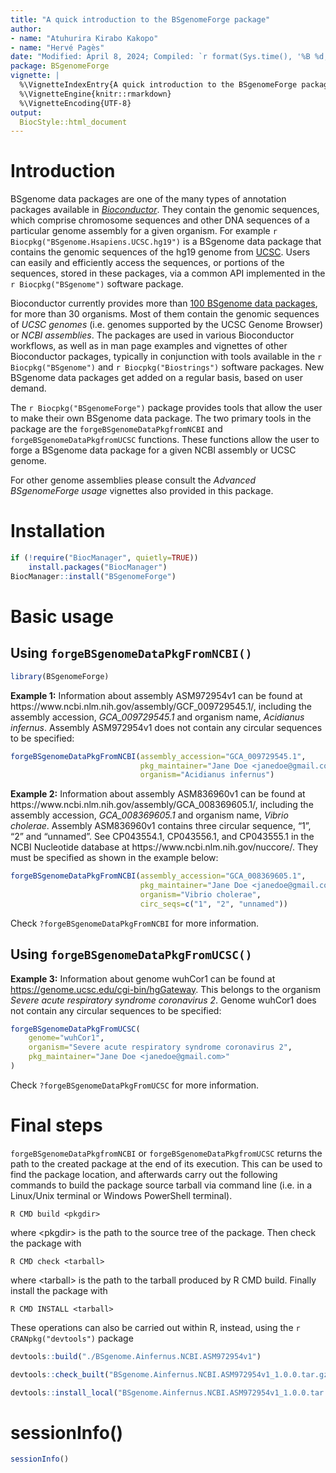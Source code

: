 ```yaml
---
title: "A quick introduction to the BSgenomeForge package"
author:
- name: "Atuhurira Kirabo Kakopo"
- name: "Hervé Pagès"
date: "Modified: April 8, 2024; Compiled: `r format(Sys.time(), '%B %d, %Y')`"
package: BSgenomeForge
vignette: |
  %\VignetteIndexEntry{A quick introduction to the BSgenomeForge package}
  %\VignetteEngine{knitr::rmarkdown}
  %\VignetteEncoding{UTF-8}
output:
  BiocStyle::html_document
---
```



# Introduction

BSgenome data packages are one of the many types of annotation packages
available in [*Bioconductor*](https://bioconductor.org). They contain the
genomic sequences, which comprise chromosome sequences and other DNA
sequences of a particular genome assembly for a given organism. For example
`r Biocpkg("BSgenome.Hsapiens.UCSC.hg19")` is a BSgenome data package that
contains the genomic sequences of the hg19 genome from
[UCSC](https://genome.ucsc.edu/cgi-bin/hgGateway).
Users can easily and efficiently access the sequences, or portions of the
sequences, stored in these packages, via a common API implemented in the
`r Biocpkg("BSgenome")` software package.

Bioconductor currently provides more than [100 BSgenome data packages](https://bioconductor.org/packages/release/BiocViews.html#___BSgenome),
for more than 30 organisms. Most of them contain the genomic sequences of
_UCSC genomes_ (i.e. genomes supported by the UCSC Genome Browser) or
_NCBI assemblies_. The packages are used in various Bioconductor workflows, as
well as in man page examples and vignettes of other Bioconductor packages,
typically in conjunction with tools available in the
`r Biocpkg("BSgenome")` and `r Biocpkg("Biostrings")` software packages.
New BSgenome data packages get added on a regular basis, based on user demand.

The `r Biocpkg("BSgenomeForge")` package provides tools that allow the user
to make their own BSgenome data package. The two primary tools in the package
are the `forgeBSgenomeDataPkgfromNCBI` and `forgeBSgenomeDataPkgfromUCSC`
functions. These functions allow the user to forge a BSgenome data package
for a given NCBI assembly or UCSC genome.

For other genome assemblies please consult the _Advanced BSgenomeForge usage_
vignettes also provided in this package.


# Installation

```r
if (!require("BiocManager", quietly=TRUE))
    install.packages("BiocManager")
BiocManager::install("BSgenomeForge")
```


# Basic usage

## Using `forgeBSgenomeDataPkgFromNCBI()`

```r
library(BSgenomeForge)
```

**Example 1:** Information about assembly ASM972954v1 can be found at
https://www.ncbi.nlm.nih.gov/assembly/GCF_009729545.1/, including the assembly
accession, *GCA_009729545.1* and organism name, *Acidianus infernus*. Assembly
ASM972954v1 does not contain any circular sequences to be specified: 

```r
forgeBSgenomeDataPkgFromNCBI(assembly_accession="GCA_009729545.1",
                             pkg_maintainer="Jane Doe <janedoe@gmail.com>",
                             organism="Acidianus infernus")
```

**Example 2:** Information about assembly ASM836960v1 can be found at
https://www.ncbi.nlm.nih.gov/assembly/GCA_008369605.1/, including the assembly
accession, *GCA_008369605.1* and organism name, *Vibrio cholerae*.
Assembly ASM836960v1 contains three circular sequence, "1", "2" and "unnamed".
See CP043554.1, CP043556.1, and CP043555.1 in the NCBI Nucleotide database at
https://www.ncbi.nlm.nih.gov/nuccore/. They must be specified as shown in the
example below:

```r
forgeBSgenomeDataPkgFromNCBI(assembly_accession="GCA_008369605.1",
                             pkg_maintainer="Jane Doe <janedoe@gmail.com>",
                             organism="Vibrio cholerae",
                             circ_seqs=c("1", "2", "unnamed"))
```

Check `?forgeBSgenomeDataPkgFromNCBI` for more information.

## Using `forgeBSgenomeDataPkgFromUCSC()`

**Example 3:** Information about genome wuhCor1 can be found at
<https://genome.ucsc.edu/cgi-bin/hgGateway>. This belongs to the organism
*Severe acute respiratory syndrome coronavirus 2*. Genome wuhCor1 does not
contain any circular sequences to be specified:

```r
forgeBSgenomeDataPkgFromUCSC(
    genome="wuhCor1",
    organism="Severe acute respiratory syndrome coronavirus 2",
    pkg_maintainer="Jane Doe <janedoe@gmail.com>"
)
```

Check `?forgeBSgenomeDataPkgFromUCSC` for more information.


# Final steps

`forgeBSgenomeDataPkgfromNCBI` or `forgeBSgenomeDataPkgfromUCSC` returns the
path to the created package at the end of its execution. This can be used to
find the package location, and afterwards carry out the following commands to
build the package source tarball via command line (i.e. in a Linux/Unix terminal
or Windows PowerShell terminal).

```
R CMD build <pkgdir>
```

where \<pkgdir\> is the path to the source tree of the package. Then check the
package with

```
R CMD check <tarball>
```

where \<tarball\> is the path to the tarball produced by R CMD build. Finally
install the package with

```
R CMD INSTALL <tarball>
```

These operations can also be carried out within R, instead, using the
`r CRANpkg("devtools")` package

```r
devtools::build("./BSgenome.Ainfernus.NCBI.ASM972954v1")
```

```r
devtools::check_built("BSgenome.Ainfernus.NCBI.ASM972954v1_1.0.0.tar.gz")
```

```r
devtools::install_local("BSgenome.Ainfernus.NCBI.ASM972954v1_1.0.0.tar.gz")
```


# sessionInfo()

```r
sessionInfo()
```

